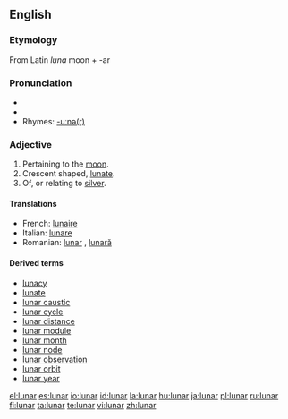 ==English==

===Etymology===
From Latin ''luna'' moon + -ar

===Pronunciation===
* {{IPA|/lʉːnə/}}
*{{audio|en-us-lunar.ogg|Audio (US)}}
* Rhymes: [[Rhymes:English:-uːnə(r)|-uːnə(r)]]

===Adjective===
{{en-adj|-}}

# Pertaining to the [[moon]].
# Crescent shaped, [[lunate]].
# Of, or relating to [[silver]].

====Translations====
*French: [[lunaire]]
*Italian: [[lunare]]
*Romanian: [[lunar]] {{m}}, [[lunară]] {{f}}

====Derived terms====
* [[lunacy]]
* [[lunate]]
* [[lunar caustic]]
* [[lunar cycle]]
* [[lunar distance]]
* [[lunar module]]
* [[lunar month]]
* [[lunar node]]
* [[lunar observation]]
* [[lunar orbit]]
* [[lunar year]]

[[el:lunar]]
[[es:lunar]]
[[io:lunar]]
[[id:lunar]]
[[la:lunar]]
[[hu:lunar]]
[[ja:lunar]]
[[pl:lunar]]
[[ru:lunar]]
[[fi:lunar]]
[[ta:lunar]]
[[te:lunar]]
[[vi:lunar]]
[[zh:lunar]]